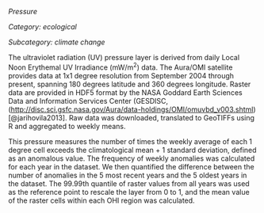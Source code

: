 *Pressure*

*Category: ecological*

*Subcategory: climate change*

The ultraviolet radiation (UV) pressure layer is derived from daily Local Noon Erythemal UV Irradiance (mW/m^2^) data. The Aura/OMI satellite provides data at 1x1 degree resolution from September 2004 through present, spanning 180 degrees latitude and 360 degrees longitude. Raster data are provided in HDF5 format by the NASA Goddard Earth Sciences Data and Information Services Center (GESDISC, ([http://disc.sci.gsfc.nasa.gov/Aura/data-holdings/OMI/omuvbd_v003.shtml](http://disc.sci.gsfc.nasa.gov/Aura/data-holdings/OMI/omuvbd_v003.shtml)) [@jarihovila2013]. Raw data was downloaded, translated to GeoTIFFs using R and aggregated to weekly means.

This pressure measures the number of times the weekly average of each 1 degree cell exceeds the climatological mean + 1 standard deviation, defined as an anomalous value. The frequency of weekly anomalies was calculated for each year in the dataset. We then quantified the difference between the number of anomalies in the 5 most recent years and the 5 oldest years in the dataset. The 99.99th quantile of raster values from all years was used as the reference point to rescale the layer from 0 to 1, and the mean value of the raster cells within each OHI region was calculated.




